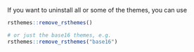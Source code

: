 If you want to uninstall all or some of the themes, you can use

``` r
rsthemes::remove_rsthemes()

# or just the base16 themes, e.g.
rsthemes::remove_rsthemes("base16")
```
